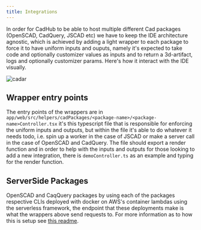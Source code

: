 ```yaml
---
title: Integrations
---
```


In order for CadHub to be able to host multiple different Cad packages (OpenSCAD, CadQuery, JSCAD etc) we have to keep the IDE architecture agnostic, which is achieved by adding a light wrapper to each package to force it to have uniform inputs and ouputs, namely it's expected to take code and optionally customizer values as inputs and to return a 3d-artifact, logs and optionally customizer params. Here's how it interact with the IDE visually.

![cadar](https://user-images.githubusercontent.com/29681384/134418913-5aab9698-76a5-4eb4-9a39-2878cbc36257.jpg)

## Wrapper entry points
The entry points of the wrappers are in `app/web/src/helpers/cadPackages/<package-name>/<package-name>Controller.tsx` it's this typescript file that is responsible for enforcing the uniform inputs and outputs, but within the file it's able to do whatever it needs todo, i.e. spin up a worker in the case of JSCAD or make a server call in the case of OpenSCAD and CadQuery. The file should export a render function and in order to help with the inputs and outputs for those looking to add a new integration, there is `demoController.ts` as an example and typing for the render function.

## ServerSide Packages
OpenSCAD and CaqQuery packages by using each of the packages respective CLIs deployed with docker on AWS's container lambdas using the serverless framework, the endpoint that these deployments make is what the wrappers above send requests to. For more information as to how this is setup see [this readme](https://github.com/Irev-Dev/cadhub/tree/main/app/api/src/docker).
